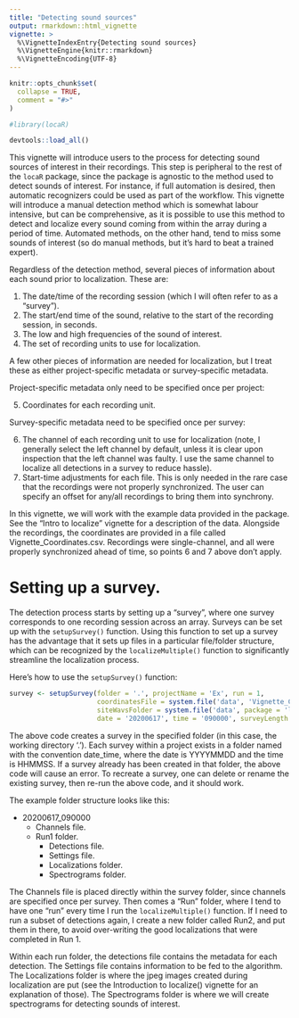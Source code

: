 ```yaml
---
title: "Detecting sound sources"
output: rmarkdown::html_vignette
vignette: >
  %\VignetteIndexEntry{Detecting sound sources}
  %\VignetteEngine{knitr::rmarkdown}
  %\VignetteEncoding{UTF-8}
---
```


```r
knitr::opts_chunk$set(
  collapse = TRUE,
  comment = "#>"
)
```

```r
#library(locaR)
```

```r
devtools::load_all()
```

This vignette will introduce users to the process for detecting sound sources of interest in their recordings. This step is peripheral to the rest of the `locaR` package, since the package is agnostic to the method used to detect sounds of interest. For instance, if full automation is desired, then automatic recognizers could be used as part of the workflow. This vignette will introduce a manual detection method which is somewhat labour intensive, but can be comprehensive, as it is possible to use this method to detect and localize every sound coming from within the array during a period of time. Automated methods, on the other hand, tend to miss some sounds of interest (so do manual methods, but it's hard to beat a trained expert).

Regardless of the detection method, several pieces of information about each sound prior to localization. These are:

1. The date/time of the recording session (which I will often refer to as a "survey").
2. The start/end time of the sound, relative to the start of the recording session, in seconds.
3. The low and high frequencies of the sound of interest.
4. The set of recording units to use for localization.

A few other pieces of information are needed for localization, but I treat these as either project-specific metadata or survey-specific metadata.

Project-specific metadata only need to be specified once per project:

5. Coordinates for each recording unit.

Survey-specific metadata need to be specified once per survey:

6. The channel of each recording unit to use for localization (note, I generally select the left channel by default, unless it is clear upon inspection that the left channel was faulty. I use the same channel to localize all detections in a survey to reduce hassle).
7. Start-time adjustments for each file. This is only needed in the rare case that the recordings were not properly synchronized. The user can specify an offset for any/all recordings to bring them into synchrony.

In this vignette, we will work with the example data provided in the package. See the "Intro to localize" vignette for a description of the data. Alongside the recordings, the coordinates are provided in a file called Vignette_Coordinates.csv. Recordings were single-channel, and all were properly synchronized ahead of time, so points 6 and 7 above don't apply.

# Setting up a survey.

The detection process starts by setting up a "survey", where one survey corresponds to one recording session across an array. Surveys can be set up with the `setupSurvey()` function. Using this function to set up a survey has the advantage that it sets up files in a particular file/folder structure, which can be recognized by the `localizeMultiple()` function to significantly streamline the localization process.

Here's how to use the `setupSurvey()` function:
```r
survey <- setupSurvey(folder = '.', projectName = 'Ex', run = 1,
                      coordinatesFile = system.file('data', 'Vignette_Coordinates.csv', package = 'locaR'),
                      siteWavsFolder = system.file('data', package = 'locaR'),
                      date = '20200617', time = '090000', surveyLength = 7)
```
The above code creates a survey in the specified folder (in this case, the working directory '.'). Each survey within a project exists in a folder named with the convention date_time, where the date is YYYYMMDD and the time is HHMMSS. If a survey already has been created in that folder, the above code will cause an error. To recreate a survey, one can delete or rename the existing survey, then re-run the above code, and it should work.

The example folder structure looks like this:

* 20200617_090000
    * Channels file.
    * Run1 folder.
        * Detections file.
        * Settings file.
        * Localizations folder.
        * Spectrograms folder.
        
The Channels file is placed directly within the survey folder, since channels are specified once per survey. Then comes a "Run" folder, where I tend to have one "run" every time I run the `localizeMultiple()` function. If I need to run a subset of detections again, I create a new folder called Run2, and put them in there, to avoid over-writing the good localizations that were completed in Run 1.

Within each run folder, the detections file contains the metadata for each detection. The Settings file contains information to be fed to the algorithm. The Localizations folder is where the jpeg images created during localization are put (see the Introduction to localize() vignette for an explanation of those). The Spectrograms folder is where we will create spectrograms for detecting sounds of interest.

























